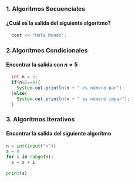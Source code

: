 ### 1. Algoritmos Secuenciales
#### ¿Cuál es la salida del siguiente algorítmo?
```cpp
  cout << "Hola Mundo";
```


### 2.Algorítmos Condicionales
#### Encontrar la salida con $n=5$
```java
  int n = 5;
  if(n%2==0){
    System.out.println(n + " es número par");
  }else{
    System.out.println(n + " es número impar");
  }
```


### 3. Algorítmos Iterativos
#### Encontrar la salida del siguiente algorítmo
```py
n = int(input("n"))
s = 0
for i in range(n):
  s = s + i
  
print(s)
```

